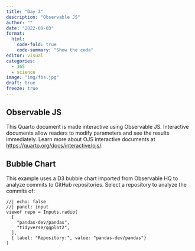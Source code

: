 ```yaml
---
title: "Day 3"
description: "Observable JS"
author: ""
date: "2022-08-03"
format:
  html:
    code-fold: true
    code-summary: "Show the code"
editor: visual
categories:
  - 365
  - science
image: "img/fbs.jpg"
draft: true
freeze: true
---
```


## Observable JS

This Quarto document is made interactive using Observable JS. Interactive documents allow readers to modify parameters and see the results immediately. Learn more about OJS interactive documents at <https://quarto.org/docs/interactive/ojs/>.

## Bubble Chart

This example uses a D3 bubble chart imported from Observable HQ to analyze commits to GitHub repositories. Select a repository to analyze the commits of:

```ojs
//| echo: false
//| panel: input
viewof repo = Inputs.radio(
  [
    "pandas-dev/pandas",
    "tidyverse/ggplot2",
  ],
  { label: "Repository:", value: "pandas-dev/pandas"}
)
```

<!-- Fetch the commits for the specified `repo` using the GitHub API: -->

<!-- ```{ojs} -->

<!-- d3 = require('d3') -->

<!-- contributors = await d3.json( -->

<!--   "https://api.github.com/repos/" + repo + "/stats/contributors" -->

<!-- ) -->

<!-- commits = contributors.map(contributor => { -->

<!--   const author = contributor.author; -->

<!--   return { -->

<!--     name: author.login, -->

<!--     title: author.login, -->

<!--     group: author.type, -->

<!--     value: contributor.total -->

<!--   } -->

<!-- }) -->

<!-- ``` -->

<!-- Note that the `repo` variable is bound dynamically from the radio input defined above. If you change the input the contributors query will be automatically re-executed. -->

<!-- View the commits sorted by most to least: -->

<!-- ```{ojs} -->

<!-- Inputs.table(commits, { sort: "value", reverse: true }) -->

<!-- ``` -->

<!-- Visualize using a D3 bubble chart imported from Observable HQ: -->

<!-- ```{ojs} -->

<!-- import { chart } with { commits as data }  -->

<!--   from "@d3/d3-bubble-chart" -->

<!-- chart -->

<!-- ``` -->
